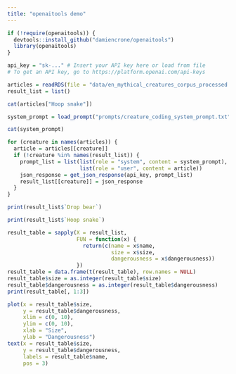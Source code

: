 ```yaml
---
title: "openaitools demo"
---
```



```r

if (!require(openaitools)) {
  devtools::install_github("damiencrone/openaitools")
  library(openaitools)
}

api_key = "sk-..." # Insert your API key here or load from file
# To get an API key, go to https://platform.openai.com/api-keys

```

```r

articles = readRDS(file = "data/en_mythical_creatures_corpus_processed.RDS")
result_list = list()

cat(articles["Hoop snake"])

```


```r

system_prompt = load_prompt("prompts/creature_coding_system_prompt.txt")

```

```r

cat(system_prompt)

```

```r

for (creature in names(articles)) {
  article = articles[[creature]]
  if (!creature %in% names(result_list)) {
    prompt_list = list(list(role = "system", content = system_prompt),
                       list(role = "user", content = article))
    json_response = get_json_response(api_key, prompt_list)
    result_list[[creature]] = json_response
  }
}

```

```r

print(result_list$`Drop bear`)

```

```r

print(result_list$`Hoop snake`)

```

```r

result_table = sapply(X = result_list,
                      FUN = function(x) {
                        return(c(name = x$name,
                                 size = x$size,
                                 dangerousness = x$dangerousness))
                      })
result_table = data.frame(t(result_table), row.names = NULL)
result_table$size = as.integer(result_table$size)
result_table$dangerousness = as.integer(result_table$dangerousness)
print(result_table[, 1:3])

```

```r

plot(x = result_table$size,
     y = result_table$dangerousness,
     xlim = c(0, 10),
     ylim = c(0, 10),
     xlab = "Size",
     ylab = "Dangerousness")
text(x = result_table$size,
     y = result_table$dangerousness,
     labels = result_table$name,
     pos = 3)

```

